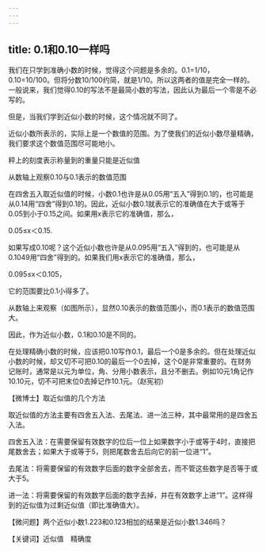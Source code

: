 ```yaml
---
---
---
```

title: 0.1和0.10一样吗
---




我们在只学到准确小数的时候，觉得这个问题是多余的。0.1=1/10，0.10=10/100。但将分数10/100约简，就是1/10。所以这两者的值是完全一样的。一般说来，我们觉得0.10的写法不是最简小数的写法，因此认为最后一个零是不必写的。

但是，当我们学到近似小数的时候，这个情况就不同了。

近似小数所表示的，实际上是一个数值的范围。为了使我们的近似小数尽量精确，我们要求这个数值范围尽可能地小。

秤上的刻度表示称量到的重量只能是近似值



从数轴上观察0.10与0.1表示的数值范围



在四舍五入取近似值的时候，小数0.1也许是从0.05用“五入”得到0.1的，也可能是从0.14用“四舍”得到0.1的。因此，近似小数0.1就表示它的准确值在大于或等于0.05到小于0.15之间。如果用x表示它的准确值，那么，

0.05≤x＜0.15.

如果写成0.10呢？这个近似小数也许是从0.095用“五入”得到的，也可能是从0.1049用“四舍”得到的。如果我们用x表示它的准确值，那么，

0.095≤x＜0.105，

它的范围要比0.1小得多了。

从数轴上来观察（如图所示），显然0.10表示的数值范围小，而0.1表示的数值范围大。

因此，作为近似小数，0.1和0.10是不同的。

在处理精确小数的时候，应该把0.10写作0.1，最后一个0是多余的。但在处理近似小数的时候，却又切不可把0.10的最后一个0去掉，这个0是非常重要的。在财务记账时，通常是以元为单位，角、分用小数表示，且分不删去。例如10元1角记作10.10元，切不可把末位0去掉记作10.1元。（赵宪初）





【微博士】取近似值的几个方法

取近似值的方法主要有四舍五入法、去尾法、进一法三种，其中最常用的是四舍五入法。

四舍五入法：在需要保留有效数字的位后一位上如果数字小于或等于4时，直接把尾数舍去；如果大于或等于5，则把尾数舍去后向它的前一位进“1”。

去尾法：将需要保留的有效数字后面的数字全部舍去，而不管这些数字是否等于或大于5。

进一法：将需要保留的有效数字后面的数字去掉，并在有效数字上进“1”。这样得到的近似值为过剩近似值（即比准确值大）。

【微问题】两个近似小数1.223和0.123相加的结果是近似小数1.346吗？

【关键词】近似值　精确度